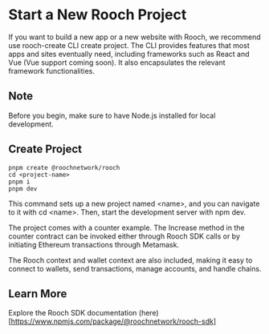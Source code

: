 # Start a New Rooch Project

If you want to build a new app or a new website with Rooch, we recommend use rooch-create CLI create project. The CLI provides features that most apps and sites eventually need, including frameworks such as React and Vue (Vue support coming soon). It also encapsulates the relevant framework functionalities.

## Note

Before you begin, make sure to have Node.js installed for local development.

## Create Project

```shell
pnpm create @roochnetwork/rooch
cd <project-name>
pnpm i
pnpm dev
```

This command sets up a new project named &lt;name&gt;, and you can navigate to it with cd &lt;name&gt;. Then, start the development server with npm dev.

The project comes with a counter example. The Increase method in the counter contract can be invoked either through Rooch SDK calls or by initiating Ethereum transactions through Metamask.

The Rooch context and wallet context are also included, making it easy to connect to wallets, send transactions, manage accounts, and handle chains.

## Learn More

Explore the Rooch SDK documentation (here)[https://www.npmjs.com/package/@roochnetwork/rooch-sdk]
